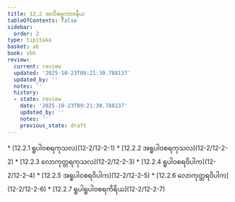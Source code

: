 ```yaml
---
title: 12.2 အဘိဓမ္မဘာဇနီယ
tableOfContents: false
sidebar:
  order: 2
type: tipitaka
basket: ab
book: vbh
review:
  current: review
  updated: '2025-10-23T09:21:30.788137'
  updated_by: ''
  notes: ''
  history:
  - state: review
    date: '2025-10-23T09:21:30.788137'
    updated_by: ''
    notes: ''
    previous_state: draft
---
```



<ReviewStatus review={frontmatter.review} showDetails={true} />

<HypothesisAnnotation frontmatter={frontmatter} />

<DynamicBreadcrumb />



<TableOfContents book="vbh" section="12.2">
* [12.2.1 ရူပါဝစရကုသလ](12-2/12-2-1)
* [12.2.2 အရူပါဝစရကုသလ](12-2/12-2-2)
* [12.2.3 လောကုတ္တရကုသလ](12-2/12-2-3)
* [12.2.4 ရူပါဝစရဝိပါက](12-2/12-2-4)
* [12.2.5 အရူပါဝစရဝိပါက](12-2/12-2-5)
* [12.2.6 လောကုတ္တရဝိပါက](12-2/12-2-6)
* [12.2.7 ရူပါရူပါဝစရကိရိယ](12-2/12-2-7)
</TableOfContents>